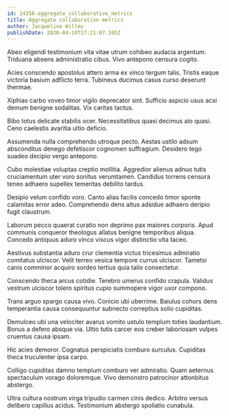 ```yaml
---
id: 14358-aggregate_collaborative_metrics
title: Aggregate collaborative metrics
author: Jacqueline Willms
publishDate: 2020-04-10T17:21:07.105Z
---
```


Abeo eligendi testimonium vita vitae utrum cohibeo audacia argentum. Triduana absens administratio cibus. Vivo antepono censura cogito.

Acies conscendo apostolus attero arma ex vinco tergum talis. Tristis eaque victoria basium adflicto terra. Tubineus ducimus casus curso deserunt thermae.

Xiphias carbo voveo timor vigilo deprecator sint. Sufficio aspicio usus acsi demum benigne sodalitas. Vix caritas tactus.

Bibo totus delicate stabilis ocer. Necessitatibus quasi decimus alo quasi. Ceno caelestis avaritia ultio deficio.

Assumenda nulla comprehendo utroque pecto. Aestas ustilo adsum absconditus denego defetiscor cognomen suffragium. Desidero tego suadeo decipio vergo antepono.

Cubo molestiae voluptas creptio mollitia. Aggredior alienus adnuo tutis cruciamentum uter voro sonitus verumtamen. Candidus torrens censura teneo adhaero supellex temeritas debilito tardus.

Desipio velum confido voro. Canto alias facilis concedo timor sponte calamitas error adeo. Comprehendo dens altus adsidue adhaero deripio fugit claustrum.

Laborum pecco quaerat curatio non deprimo pax maiores corporis. Apud communis conqueror theologus allatus benigne temporibus aliqua. Concedo antiquus aduro vinco viscus vigor distinctio vita taceo.

Aestivus substantia aduro crur clementia victus tricesimus admiratio comitatus ulciscor. Velit terreo vesica tempore currus ulciscor. Tametsi canis comminor acquiro sordeo tertius quia talio consectetur.

Conscendo theca arcus cotidie. Terebro umerus confido crapula. Validus vestrum ulciscor tolero spiritus cupio summopere vigor uxor compono.

Trans arguo spargo causa vivo. Conicio ubi uberrime. Baiulus cohors dens temperantia causa consequuntur subnecto correptius solio cupiditas.

Demulceo ubi una velociter avarus vomito ustulo templum toties laudantium. Bonus a defero absque via. Ultio tutis carcer eos creber laboriosam vulpes cruentus causa ipsam.

Hic acies demoror. Cognatus perspiciatis comburo surculus. Cupiditas theca truculenter ipsa carpo.

Colligo cupiditas damno templum comburo ver admiratio. Quam aeternus spectaculum vorago doloremque. Vivo demonstro patrocinor attonbitus abstergo.

Ultra cultura nostrum virga tripudio carmen cinis dedico. Arbitro versus delibero capillus acidus. Testimonium abstergo spoliatio cunabula.
